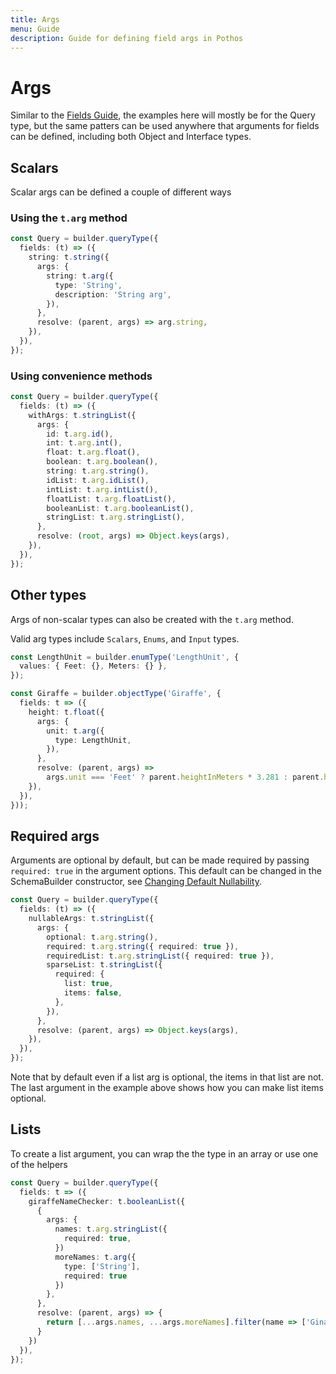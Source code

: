 ```yaml
---
title: Args
menu: Guide
description: Guide for defining field args in Pothos
---
```





# Args

Similar to the [Fields Guide](./fields), the examples here will mostly be for the Query type, but
the same patters can be used anywhere that arguments for fields can be defined, including both
Object and Interface types.

## Scalars

Scalar args can be defined a couple of different ways

### Using the `t.arg` method

```typescript
const Query = builder.queryType({
  fields: (t) => ({
    string: t.string({
      args: {
        string: t.arg({
          type: 'String',
          description: 'String arg',
        }),
      },
      resolve: (parent, args) => arg.string,
    }),
  }),
});
```

### Using convenience methods

```typescript
const Query = builder.queryType({
  fields: (t) => ({
    withArgs: t.stringList({
      args: {
        id: t.arg.id(),
        int: t.arg.int(),
        float: t.arg.float(),
        boolean: t.arg.boolean(),
        string: t.arg.string(),
        idList: t.arg.idList(),
        intList: t.arg.intList(),
        floatList: t.arg.floatList(),
        booleanList: t.arg.booleanList(),
        stringList: t.arg.stringList(),
      },
      resolve: (root, args) => Object.keys(args),
    }),
  }),
});
```

## Other types

Args of non-scalar types can also be created with the `t.arg` method.

Valid arg types include `Scalars`, `Enums`, and `Input` types.

```typescript
const LengthUnit = builder.enumType('LengthUnit', {
  values: { Feet: {}, Meters: {} },
});

const Giraffe = builder.objectType('Giraffe', {
  fields: t => ({
    height: t.float({
      args: {
        unit: t.arg({
          type: LengthUnit,
        }),
      },
      resolve: (parent, args) =>
        args.unit === 'Feet' ? parent.heightInMeters * 3.281 : parent.heightInMeters,
    }),
  }),
}));
```

## Required args

Arguments are optional by default, but can be made required by passing `required: true` in the
argument options. This default can be changed in the SchemaBuilder constructor, see
[Changing Default Nullability](./changing-default-nullability).

```typescript
const Query = builder.queryType({
  fields: (t) => ({
    nullableArgs: t.stringList({
      args: {
        optional: t.arg.string(),
        required: t.arg.string({ required: true }),
        requiredList: t.arg.stringList({ required: true }),
        sparseList: t.stringList({
          required: {
            list: true,
            items: false,
          },
        }),
      },
      resolve: (parent, args) => Object.keys(args),
    }),
  }),
});
```

Note that by default even if a list arg is optional, the items in that list are not. The last
argument in the example above shows how you can make list items optional.

## Lists

To create a list argument, you can wrap the the type in an array or use one of the helpers

```typescript
const Query = builder.queryType({
  fields: t => ({
    giraffeNameChecker: t.booleanList({
      {
        args: {
          names: t.arg.stringList({
            required: true,
          })
          moreNames: t.arg({
            type: ['String'],
            required: true
          })
        },
      },
      resolve: (parent, args) => {
        return [...args.names, ...args.moreNames].filter(name => ['Gina', 'James'].includes(name)),
      }
    })
  }),
});
```
